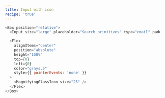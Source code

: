 ```yaml
---
title: Input with icon
recipe: 'true'
---
```


```js live
<Box position="relative">
  <Input size="large" placeholder="Search primitives" type="email" paddingLeft={5} />

  <Flex
    alignItems="center"
    position="absolute"
    height="100%"
    top={0}
    left={0}
    color="grays.5"
    style={{ pointerEvents: 'none' }}
  >
    <MagnifyingGlassIcon size="25" />
  </Flex>
</Box>
```
